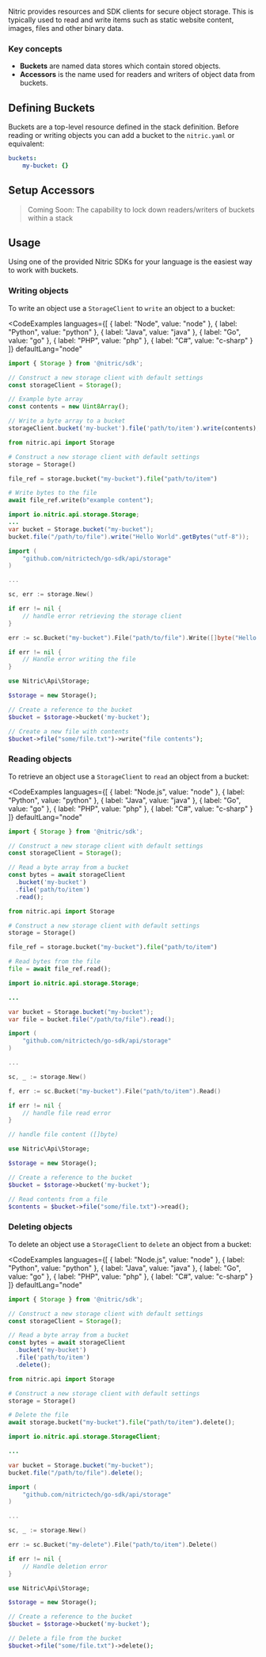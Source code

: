 Nitric provides resources and SDK clients for secure object storage.
This is typically used to read and write items such as static website content, images, files and other binary data.

### Key concepts

- **Buckets** are named data stores which contain stored objects.
- **Accessors** is the name used for readers and writers of object data from buckets.

## Defining Buckets

Buckets are a top-level resource defined in the stack definition. Before reading or writing objects you can add a bucket to the `nitric.yaml` or equivalent:

```yaml
buckets:
	my-bucket: {}
```

## Setup Accessors

> Coming Soon: The capability to lock down readers/writers of buckets within a stack

## Usage

Using one of the provided Nitric SDKs for your language is the easiest way to work with buckets.

### Writing objects

To write an object use a `StorageClient` to `write` an object to a bucket:

<CodeExamples 
	languages={[
	{
		label: "Node",
		value: "node"
	},
	{
		label: "Python",
		value: "python"
	},
	{
		label: "Java",
		value: "java"
	},
	{
		label: "Go",
		value: "go"
	},
	{
		label: "PHP",
		value: "php"
	},
	{
		label: "C#",
		value: "c-sharp"
	}
	]}
	defaultLang="node"
>
<CodeExample lang="node">

```typescript
import { Storage } from '@nitric/sdk';

// Construct a new storage client with default settings
const storageClient = Storage();

// Example byte array
const contents = new Uint8Array();

// Write a byte array to a bucket
storageClient.bucket('my-bucket').file('path/to/item').write(contents);
```

</CodeExample>
<CodeExample lang="python">

```python
from nitric.api import Storage

# Construct a new storage client with default settings
storage = Storage()

file_ref = storage.bucket("my-bucket").file("path/to/item")

# Write bytes to the file
await file_ref.write(b"example content");
```

</CodeExample>
<CodeExample lang="java">

```java
import io.nitric.api.storage.Storage;
...
var bucket = Storage.bucket("my-bucket");
bucket.file("/path/to/file").write("Hello World".getBytes("utf-8"));

```

</CodeExample>
<CodeExample lang="go">

```go
import (
    "github.com/nitrictech/go-sdk/api/storage"
)

...

sc, err := storage.New()

if err != nil {
	// handle error retrieving the storage client
}

err := sc.Bucket("my-bucket").File("path/to/file").Write([]byte("Hello World!"))

if err != nil {
	// Handle error writing the file
}
```

</CodeExample>
<CodeExample lang="php">

```php
use Nitric\Api\Storage;

$storage = new Storage();

// Create a reference to the bucket
$bucket = $storage->bucket('my-bucket');

// Create a new file with contents
$bucket->file("some/file.txt")->write("file contents");
```

</CodeExample>

<CodeSnippet snippet="nitrictech/dotnet-sdk/examples/storage/Write.cs" />

</CodeExamples>

### Reading objects

To retrieve an object use a `StorageClient` to `read` an object from a bucket:

<CodeExamples 
	languages={[
	{
		label: "Node.js",
		value: "node"
	},
	{
		label: "Python",
		value: "python"
	},
	{
		label: "Java",
		value: "java"
	},
	{
		label: "Go",
		value: "go"
	},
	{
		label: "PHP",
		value: "php"
	},
	{
		label: "C#",
		value: "c-sharp"
	}
	]}
	defaultLang="node"
>
<CodeExample lang="node">

```typescript
import { Storage } from '@nitric/sdk';

// Construct a new storage client with default settings
const storageClient = Storage();

// Read a byte array from a bucket
const bytes = await storageClient
  .bucket('my-bucket')
  .file('path/to/item')
  .read();
```

</CodeExample>
<CodeExample lang="python">

```python
from nitric.api import Storage

# Construct a new storage client with default settings
storage = Storage()

file_ref = storage.bucket("my-bucket").file("path/to/item")

# Read bytes from the file
file = await file_ref.read();
```

</CodeExample>

<CodeExample lang="java">

```java
import io.nitric.api.storage.Storage;

...

var bucket = Storage.bucket("my-bucket");
var file = bucket.file("/path/to/file").read();
```

</CodeExample>

<CodeExample lang="go">

```go
import (
    "github.com/nitrictech/go-sdk/api/storage"
)

...

sc, _ := storage.New()

f, err := sc.Bucket("my-bucket").File("path/to/item").Read()

if err != nil {
	// handle file read error
}

// handle file content ([]byte)
```

</CodeExample>

<CodeExample lang="php">

```php
use Nitric\Api\Storage;

$storage = new Storage();

// Create a reference to the bucket
$bucket = $storage->bucket('my-bucket');

// Read contents from a file
$contents = $bucket->file("some/file.txt")->read();
```

</CodeExample>

<CodeSnippet snippet="nitrictech/dotnet-sdk/examples/storage/Read.cs" />

</CodeExamples>

### Deleting objects

To delete an object use a `StorageClient` to `delete` an object from a bucket:

<CodeExamples 
	languages={[
	{
		label: "Node.js",
		value: "node"
	},
	{
		label: "Python",
		value: "python"
	},
	{
		label: "Java",
		value: "java"
	},
	{
		label: "Go",
		value: "go"
	},
	{
		label: "PHP",
		value: "php"
	},
	{
		label: "C#",
		value: "c-sharp"
	}
	]}
	defaultLang="node"
>
<CodeExample lang="node">

```typescript
import { Storage } from '@nitric/sdk';

// Construct a new storage client with default settings
const storageClient = Storage();

// Read a byte array from a bucket
const bytes = await storageClient
  .bucket('my-bucket')
  .file('path/to/item')
  .delete();
```

</CodeExample>
<CodeExample lang="python">

```python
from nitric.api import Storage

# Construct a new storage client with default settings
storage = Storage()

# Delete the file
await storage.bucket("my-bucket").file("path/to/item").delete();
```

</CodeExample>

<CodeExample lang="java">

```java
import io.nitric.api.storage.StorageClient;

...

var bucket = Storage.bucket("my-bucket");
bucket.file("/path/to/file").delete();
```

</CodeExample>

<CodeExample lang="go">

```go
import (
    "github.com/nitrictech/go-sdk/api/storage"
)

...

sc, _ := storage.New()

err := sc.Bucket("my-delete").File("path/to/item").Delete()

if err != nil {
	// Handle deletion error
}
```

</CodeExample>

<CodeExample lang="php">

```php
use Nitric\Api\Storage;

$storage = new Storage();

// Create a reference to the bucket
$bucket = $storage->bucket('my-bucket');

// Delete a file from the bucket
$bucket->file("some/file.txt")->delete();
```

</CodeExample>

<CodeExample lang="c-sharp">

<CodeSnippet snippet="nitrictech/dotnet-sdk/examples/storage/Delete.cs" />

</CodeExample>

</CodeExamples>
